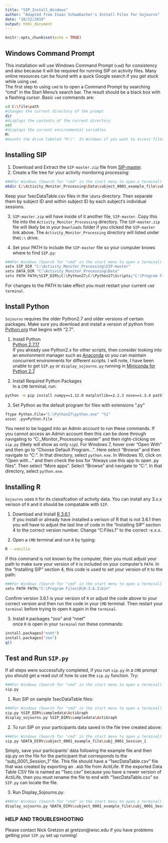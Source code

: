 ```yaml
---
title: "SIP_Install_Windows"
author: "Adapted from Isaac Schwabacher's Install Files for Sojourns"
date: "10/22/2019"
output: html_document
---
```


```r
knitr::opts_chunk$set(echo = TRUE)
```
## Windows Command Prompt    
This installation will use Windows Command Prompt (`cmd`) for consistency and also because it will be required for running SIP on activity files. Many online resources can be found with a quick Google search if you get stuck while using `cmd`.    
The first step to using `cmd` is to open a Command Prompt by searching "cmd" in the Start Menu's search bar. The result should be a black box with a flashing cursor. Basic `cmd` commands are:     
```bash
cd C:\file\path     
#changes the current directory of the prompt
dir    
#displays the contents of the current directory
set     
#displays the current environmental variables
M:   
#mounts the drive labeled "M:\". In Windows if you want to access files not on your computer but on another server, you must first mount the drive in the prompt by typing its letter and a ":". Then you may "cd" into directories on that drive.
```     

## Installing SIP   
1. Download and Extract the `SIP-master.zip` file from [SIP-master](https://www.github.com/ischwabacher/SIP/archive/master.zip).        
2. Create a file tree for your activity monitoring processing:   
```bash
###For Windows (Search for "cmd" in the start menu to open a terminal)   
mkdir C:\Activity_Monitor_Processing\Data\subject_0001_example_file\subj_0001_Session_1
```     
Keep your 1secDataTable.csv files in the `\Data` directory. Then separate them by subject ID and within subject ID by each subject's individual sessions.  

3. `SIP-master.zip` will have inside of it another file, `SIP-master`. Copy this file into the `Activity_Monitor_Processing` directory. The `SIP-master.zip` file will likely be in your `Downloads` folder if you clicked the `SIP-master` link above. The `Activity_Monitor_Processing` directory will listed under the`C:\` drive.   

4. Set your PATH to include the `SIP-master` file so your computer knows where to find `SIP.py`:    
```bash
###For Windows (Search for "cmd" in the start menu to open a terminal)   
setx SIP_DIR "C:\Activity_Monitor_Processing\SIP-master"   
setx DATA_DIR "C:\Activity_Monitor_Processing\Data"   
setx PATH PATH;%SIP_DIR%;C:\Python27;C:\Python27\Scripts;"C:\Program Files\R\R-3.6.1\bin"  
```   
For changes to the PATH to take effect you must restart your current `cmd` `terminal`.    



## Install Python      
`Sojourns` requires the older Python2.7 and older versions of certain packages. Make sure you download and install a version of python from [Python.org](https://www.python.org/downloads/) that begins with "2.7". 
          
1. Install Python        
[Python 2.7.17](https://www.python.org/ftp/python/2.7.17/python-2.7.17.amd64.msi)                
If you already use Python2.x for other scripts, then consider looking into an environment manager such as [Anaconda](https://www.anaconda.com/distribution/) so you can maintain concurrent environments for different scripts. I will note, I have been unable to get `SIP.py` or `display_sojourns.py` running in [Miniconda for Python 2.7](https://docs.conda.io/en/latest/miniconda.html).     

2. Install Required Python Packages      
In a `CMD` terminal, run:       
```bash
python -m pip install numpy==1.12.0 matplotlib==2.2.3 nose==1.3.4 pathlib==1.0 tornado==3.1.1 tzlocal==2.0.0 pandas==0.19.2 
```       
3. Set Python as the default program for files with extensions ".py"       
```bash
ftype Python.File="C:\Python27\python.exe" "%1"
assoc .py=Python.File
```          
You need to be logged into an Admin account to run these commands. If you cannot access an Admin account then this can be done through navigating to "C:\Activity_Monitor_Processing\SIP-master" and then right-clicking on `sip.py` (likely will show as only `sip`). For Windows 7, hover over "Open With" and then go to "Choose Default Program...". Here select "Browse" and then navigate to "C:\Python27". In that directory, select `python.exe`. In Windows 10, click on "Open with..." and then check the box for "Always use this app to open .py files". Then select "More apps". Select "Browse" and navigate to "C:\Python27". In that directory, select `python.exe`.           


## Installing R
`Sojourns` uses `R` for its classifcation of activity data. You can install any 3.x.x verison of `R` and it should be compatable with `SIP`.       

1. Download and Install [R 3.6.1](https://cran.r-project.org/bin/windows/base/R-3.6.1-win.exe)       
If you install or already have installed a verison of R that is not 3.6.1 then you will have to adjust the last line of code in the "Installing SIP" section 4 to the correct version number. Change "C:\Program Files\R\R-3.6.1\bin"  to the correct \R-x.x.x\bin.    

2. Open a `CMD` terminal and run `R` by typing:      
```bash
R --vanilla
```       
If this command is not known by the computer, then you must adjust your path to make sure your version of `R` is included on your computer's `PATH`. In the "Installing SIP" section 4, this code is used to set your version of `R` to the path:      
```bash
###For Windows (Search for "cmd" in the start menu to open a terminal)   
setx PATH PATH;"C:\Program Files\R\R-3.6.1\bin"  
```       
Confirm version 3.6.1 is your version of `R` or adjust the code above to your correct version and then run the code in your `CMD` terminal. Then restart your `terminal` before trying to open `R` again in the `terminal`.       

3. Install `R` packages "zoo" and "nnet"      
once `R` is open in your `terminal` run these commands:      
```bash
install.packages("nnet")
install.packages("zoo")
q()
```         


## Test and Run `SIP.py`      
If all steps were successfully completed, if you run `sip.py` in a `CMD` prompt you should get a read out of how to use the `sip.py` function. Try:      
```bash
###For Windows (Search for "cmd" in the start menu to open a terminal)    
sip.py 
```       

1. Run SIP on sample 1secDataTable files:    
```bash
###For Windows (Search for "cmd" in the start menu to open a terminal)    
sip.py %SIP_DIR%\sampledata\ActiGraph
display_sojourns.py %SIP_DIR%\sampledata\ActiGraph
```     

2. To run SIP on your participants data saved in the file tree created above:      
```bash
###For Windows (Search for "cmd" in the start menu to open a terminal)    
sip.py %DATA_DIR%\subject_0001_example_file\subj_0001_Session_1
```     
Simply, save your participants' data following the example file and then sip.py on the file for the participant that corresponds to the "subj_0001_Session_1" file. This file should have a "1secDataTable.csv" file that was created by exporting an `.AGD` file from ActiLife. If the exported Data Table CSV file is named as "1sec.csv" because you have a newer version of ActiLife, then you must rename the file to end with "1secDataTable.csv" so `SIP.py` can locate the file.

3. Run Display_Sojourns.py:     
```bash
###For Windows (Search for "cmd" in the start menu to open a terminal)    
display_sojourns.py %DATA_DIR%\subject_0001_example_file\subj_0001_Session_1
```     



### HELP AND TROUBLESHOOTING     
Please contact Nick Gretzon at gretzon@wisc.edu if you have problems getting your `SIP.py` set up running!

